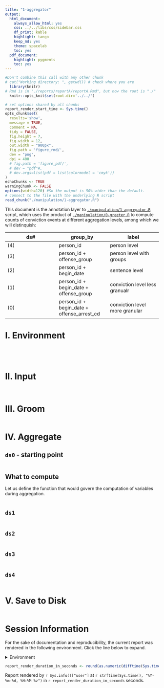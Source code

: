 ```yaml
---
title: "1-aggregator"
output:
  html_document:
    always_allow_html: yes
    css: ../../libs/css/sidebar.css
    df_print: kable
    highlight: tango
    keep_md: yes
    theme: spacelab
    toc: yes
  pdf_document: 
    highlight: pygments
    toc: yes
---
```


<!-- These two chunks should be added in the beginning of every .Rmd that you want to source an .R script -->
<!--  The 1st mandatory chunck  -->
<!--  Set the working directory to the repository's base directory -->
```r
#Don't combine this call with any other chunk 
# cat("Working directory: ", getwd()) # check where you are
  library(knitr)
# Rmd is in "./reports/reportA/reportA.Rmd", but now the root is "./"
  knitr::opts_knit$set(root.dir='../../') 
```

<!--  The 2nd mandatory chunck  -->
<!-- Set the report-wide options, and point to the external code file. -->
```r
# set options shared by all chunks
report_render_start_time <- Sys.time()
opts_chunk$set(
  results='show', 
  message = TRUE,
  comment = NA, 
  tidy = FALSE,
  fig.height = 7, 
  fig.width = 12, 
  out.width = "900px",
  fig.path = 'figure_rmd/',     
  dev = "png",
  dpi = 400
  # fig.path = 'figure_pdf/',     
  # dev = "pdf"#,
  # dev.args=list(pdf = list(colormodel = 'cmyk'))
)
echoChunks <- TRUE
warningChunk <- FALSE
options(width=120) #So the output is 50% wider than the default.
# connect to the file with the underlying R script  
read_chunk("./manipulation/1-aggregator.R") 
```


This document is the annotation layer to [`./manipulation/1-aggregator.R`][path_aggregator] script, which uses the product of  [`./manipulation/0-greeter.R`][path_greeter] to compute counts of conviction events at different aggregation levels, among which we will  distinquish:

|  ds# | group_by  |  label|
|---|---|---|
|(4)  |person_id                                   |person     level                |  
|(3)  |person_id +              offense_group      |person     level with groups    |  
|(2)  |person_id + begin_date                      |sentence   level                |  
|(1)  |person_id + begin_date + offense_group      |conviction level  less granualr |  
|(0)  |person_id + begin_date + offense_arrest_cd  |conviction level  more granular|  


[path_greeter]:https://github.com/dss-hmi/drug-recedivism-2019/blob/master/manipulation/0-greeter.R
[path_aggregator]:https://github.com/dss-hmi/drug-recedivism-2019/blob/master/manipulation/1-aggregator.R

# I. Environment

<!-- Load 'sourced' R files.  Suppress the output when loading packages. --> 
```r
```


<!-- Load the sources.  Suppress the output when loading sources. --> 
```r
```


<!-- Load any Global functions and variables declared in the R file.  Suppress the output. --> 
```r
```

<!-- Declare any global functions specific to a Rmd output.  Suppress the output. --> 
```r
```

# II. Input
<!-- Load the datasets.   -->
```r
```

<!-- Inspect the datasets.   -->
```r
```

# III. Groom
<!-- Tweak the datasets.   -->
```r
```

# IV. Aggregate

## `ds0` - starting point
```r
```

## What to compute

Let us define the function that would govern the computation of variables during aggregation. 
```r
```

## `ds1`
```r
```

## `ds2`
```r
```

## `ds3`
```r
```

## `ds4`
```r
```




# V. Save to Disk

```r
```



Session Information {#session-info}
===========================================================================

For the sake of documentation and reproducibility, the current report was rendered in the following environment.  Click the line below to expand.

<details>
  <summary>Environment <span class="glyphicon glyphicon-plus-sign"></span></summary>
```r
if( requireNamespace("devtools", quietly = TRUE) ) {
  devtools::session_info()
} else {
  sessionInfo()
}
```
</details>

```r
report_render_duration_in_seconds <- round(as.numeric(difftime(Sys.time(), report_render_start_time, units="secs")))
```

Report rendered by `r Sys.info()["user"]` at `r strftime(Sys.time(), "%Y-%m-%d, %H:%M %z")` in `r report_render_duration_in_seconds` seconds.


